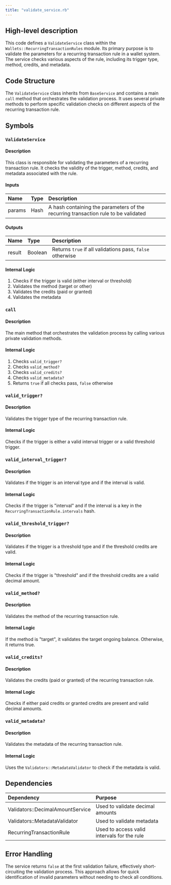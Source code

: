 ```yaml
---
title: "validate_service.rb"
---
```


## High-level description
This code defines a `ValidateService` class within the `Wallets::RecurringTransactionRules` module. Its primary purpose is to validate the parameters for a recurring transaction rule in a wallet system. The service checks various aspects of the rule, including its trigger type, method, credits, and metadata.

## Code Structure
The `ValidateService` class inherits from `BaseService` and contains a main `call` method that orchestrates the validation process. It uses several private methods to perform specific validation checks on different aspects of the recurring transaction rule.

## Symbols

### `ValidateService`
#### Description
This class is responsible for validating the parameters of a recurring transaction rule. It checks the validity of the trigger, method, credits, and metadata associated with the rule.

#### Inputs
| Name | Type | Description |
|:-----|:-----|:------------|
| params | Hash | A hash containing the parameters of the recurring transaction rule to be validated |

#### Outputs
| Name | Type | Description |
|:-----|:-----|:------------|
| result | Boolean | Returns `true` if all validations pass, `false` otherwise |

#### Internal Logic
1. Checks if the trigger is valid (either interval or threshold)
2. Validates the method (target or other)
3. Validates the credits (paid or granted)
4. Validates the metadata

### `call`
#### Description
The main method that orchestrates the validation process by calling various private validation methods.

#### Internal Logic
1. Checks `valid_trigger?`
2. Checks `valid_method?`
3. Checks `valid_credits?`
4. Checks `valid_metadata?`
5. Returns `true` if all checks pass, `false` otherwise

### `valid_trigger?`
#### Description
Validates the trigger type of the recurring transaction rule.

#### Internal Logic
Checks if the trigger is either a valid interval trigger or a valid threshold trigger.

### `valid_interval_trigger?`
#### Description
Validates if the trigger is an interval type and if the interval is valid.

#### Internal Logic
Checks if the trigger is "interval" and if the interval is a key in the `RecurringTransactionRule.intervals` hash.

### `valid_threshold_trigger?`
#### Description
Validates if the trigger is a threshold type and if the threshold credits are valid.

#### Internal Logic
Checks if the trigger is "threshold" and if the threshold credits are a valid decimal amount.

### `valid_method?`
#### Description
Validates the method of the recurring transaction rule.

#### Internal Logic
If the method is "target", it validates the target ongoing balance. Otherwise, it returns true.

### `valid_credits?`
#### Description
Validates the credits (paid or granted) of the recurring transaction rule.

#### Internal Logic
Checks if either paid credits or granted credits are present and valid decimal amounts.

### `valid_metadata?`
#### Description
Validates the metadata of the recurring transaction rule.

#### Internal Logic
Uses the `Validators::MetadataValidator` to check if the metadata is valid.

## Dependencies
| Dependency | Purpose |
|:-----------|:--------|
| Validators::DecimalAmountService | Used to validate decimal amounts |
| Validators::MetadataValidator | Used to validate metadata |
| RecurringTransactionRule | Used to access valid intervals for the rule |

## Error Handling
The service returns `false` at the first validation failure, effectively short-circuiting the validation process. This approach allows for quick identification of invalid parameters without needing to check all conditions.